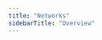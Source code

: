 ```yaml
---
title: "Networks"
sidebarTitle: "Overview"
---
```


<CardGroup>
<Card
  title="Mainnet"
  icon="network-wired"
  iconType="solid"
  href="https://docs.hedera.com/hedera/networks/mainnet"
  horizontal
/>

<Card
  title="Testnets"
  icon="flask"
  iconType="solid"
  href="/hedera/networks/testnet"
  horizontal
/>

<Card
  title="Localnet"
  icon="laptop-code"
  iconType="solid"
  href="https://docs.hedera.com/hedera/networks/localnet"
  horizontal
/>

<Card
  title="Network Explorers and Tools"
  icon="magnifying-glass"
  iconType="solid"
  href="https://docs.hedera.com/hedera/networks/community-mirror-nodes"
  horizontal
/>

<Card
  title="Release Notes"
  icon="clipboard-list"
  iconType="solid"
  href="https://docs.hedera.com/hedera/networks/release-notes"
  horizontal
/>
</CardGroup>
